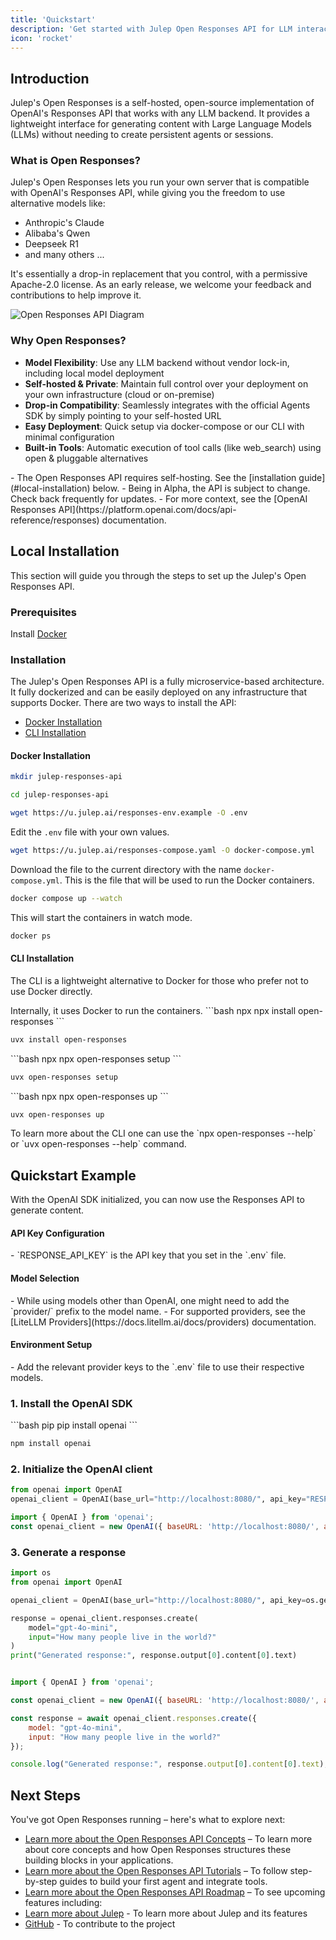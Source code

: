 ```yaml
---
title: 'Quickstart'
description: 'Get started with Julep Open Responses API for LLM interactions'
icon: 'rocket'
---
```


## Introduction

Julep's Open Responses is a self-hosted, open-source implementation of OpenAI's Responses API that works with any LLM backend. It provides a lightweight interface for generating content with Large Language Models (LLMs) without needing to create persistent agents or sessions.

### What is Open Responses?

Julep's Open Responses lets you run your own server that is compatible with OpenAI's Responses API, while giving you the freedom to use alternative models like:
- Anthropic's Claude
- Alibaba's Qwen
- Deepseek R1
- and many others ...

It's essentially a drop-in replacement that you control, with a permissive Apache-2.0 license. As an early release, we welcome your feedback and contributions to help improve it.

<Frame caption="Open Responses API Overview"> 
  <img
    src="/images/open-responses.jpg"
    alt="Open Responses API Diagram"
  />
</Frame>

### Why Open Responses?

- **Model Flexibility**: Use any LLM backend without vendor lock-in, including local model deployment
- **Self-hosted & Private**: Maintain full control over your deployment on your own infrastructure (cloud or on-premise)
- **Drop-in Compatibility**: Seamlessly integrates with the official Agents SDK by simply pointing to your self-hosted URL
- **Easy Deployment**: Quick setup via docker-compose or our CLI with minimal configuration
- **Built-in Tools**: Automatic execution of tool calls (like web_search) using open & pluggable alternatives

<Warning>
- The Open Responses API requires self-hosting. See the [installation guide](#local-installation) below.
- Being in Alpha, the API is subject to change. Check back frequently for updates.
- For more context, see the [OpenAI Responses API](https://platform.openai.com/docs/api-reference/responses) documentation.
</Warning>

## Local Installation

This section will guide you through the steps to set up the Julep's Open Responses API.

### Prerequisites

Install [Docker](https://docs.docker.com/get-docker/)

### Installation

The Julep's Open Responses API is a fully microservice-based architecture. It fully dockerized and can be easily deployed on any infrastructure that supports Docker. There are two ways to install the API:

- [Docker Installation](#docker-installation)
- [CLI Installation](#cli-installation)

#### Docker Installation

<Steps>

<Step title="Create a directory for the project">

```bash
mkdir julep-responses-api
```

</Step>

<Step title="Navigate to the project directory">

```bash
cd julep-responses-api
```

</Step>

<Step title="Download and edit the environment variables">

```bash
wget https://u.julep.ai/responses-env.example -O .env
```

Edit the `.env` file with your own values.

</Step>

<Step title="Download the Docker Compose file">

```bash
wget https://u.julep.ai/responses-compose.yaml -O docker-compose.yml
```
Download the file to the current directory with the name `docker-compose.yml`. This is the file that will be used to run the Docker containers.

</Step>

<Step title="Run the Docker containers">

```bash
docker compose up --watch
```

This will start the containers in watch mode.

</Step>

<Step title="Verify that the containers are running">

```bash
docker ps
```

</Step>

</Steps>

#### CLI Installation

The CLI is a lightweight alternative to Docker for those who prefer not to use Docker directly. 

<Info>
Internally, it uses Docker to run the containers.
</Info>

<Steps>

<Step title="Download the CLI">
<CodeGroup>
```bash npx
npx install open-responses
```

```bash uvx
uvx install open-responses
```

</CodeGroup>

</Step>

<Step title="Setup the Environment Variables">

<CodeGroup>
```bash npx
npx open-responses setup
```

```bash uvx
uvx open-responses setup
```
</CodeGroup>

</Step>

<Step title="Run the CLI">

<CodeGroup>
```bash npx
npx open-responses up
```

```bash uvx
uvx open-responses up
```
</CodeGroup>
</Step>

</Steps>

<Info>
To learn more about the CLI one can use the `npx open-responses --help` or `uvx open-responses --help` command.
</Info>

## Quickstart Example

With the OpenAI SDK initialized, you can now use the Responses API to generate content.

<Note>
  <h4>API Key Configuration</h4>
  - `RESPONSE_API_KEY` is the API key that you set in the `.env` file.
  
  <h4>Model Selection</h4>
  - While using models other than OpenAI, one might need to add the `provider/` prefix to the model name.
  - For supported providers, see the [LiteLLM Providers](https://docs.litellm.ai/docs/providers) documentation.
  
  <h4>Environment Setup</h4>
  - Add the relevant provider keys to the `.env` file to use their respective models.
</Note>

### 1. Install the OpenAI SDK

<CodeGroup>
```bash pip
pip install openai
```

```bash npm
npm install openai
```
</CodeGroup>

### 2. Initialize the OpenAI client

<CodeGroup>

```python Python
from openai import OpenAI
openai_client = OpenAI(base_url="http://localhost:8080/", api_key="RESPONSE_API_KEY")
```

```javascript Node.js
import { OpenAI } from 'openai';
const openai_client = new OpenAI({ baseURL: 'http://localhost:8080/', apiKey: 'RESPONSE_API_KEY' });
```

</CodeGroup>

### 3. Generate a response

<CodeGroup>

```python Python
import os
from openai import OpenAI

openai_client = OpenAI(base_url="http://localhost:8080/", api_key=os.getenv("RESPONSE_API_KEY"))

response = openai_client.responses.create(
    model="gpt-4o-mini",
    input="How many people live in the world?"
)
print("Generated response:", response.output[0].content[0].text)
```

```javascript Node.js

import { OpenAI } from 'openai';

const openai_client = new OpenAI({ baseURL: 'http://localhost:8080/', apiKey: "RESPONSE_API_KEY" });

const response = await openai_client.responses.create({
    model: "gpt-4o-mini",
    input: "How many people live in the world?"
});

console.log("Generated response:", response.output[0].content[0].text);
```

</CodeGroup>


## Next Steps

You've got Open Responses running – here's what to explore next:

- [Learn more about the Open Responses API Concepts](/responses/concepts) – To learn more about core concepts and how Open Responses structures these building blocks in your applications.
- [Learn more about the Open Responses API Tutorials](/responses/tutorials) – To follow step-by-step guides to build your first agent and integrate tools.
- [Learn more about the Open Responses API Roadmap](/responses/roadmap) – To see upcoming features including:
- [Learn more about Julep](/docs/introduction/julep) - To learn more about Julep and its features
- [GitHub](https://github.com/julep-ai/julep) - To contribute to the project